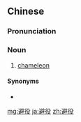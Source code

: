 ==Chinese==
{{zh-forms}}

===Pronunciation===
{{zh-pron
|m=bìyì
|cat=n
}}

===Noun===
{{zh-noun}}

# [[chameleon]]

====Synonyms====
* {{zh-l|變色龍/变色龙}}

{{zh-cat|Reptiles}}

[[mg:避役]]
[[ja:避役]]
[[zh:避役]]